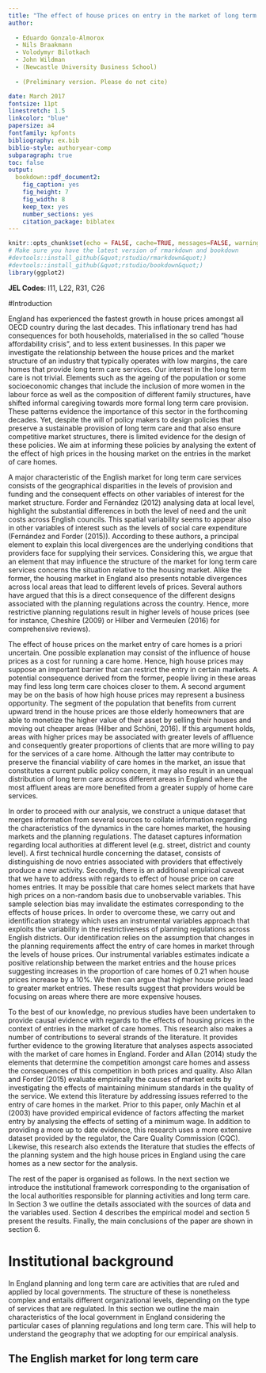 ```yaml
---
title: "The effect of house prices on entry in the market of long term care: Evidence from England"
author:
  
  - Eduardo Gonzalo-Almorox
  - Nils Braakmann
  - Volodymyr Bilotkach
  - John Wildman
  - (Newcastle University Business School)
  
  - (Preliminary version. Please do not cite)

date: March 2017  
fontsize: 11pt
linestretch: 1.5
linkcolor: "blue"
papersize: a4
fontfamily: kpfonts
bibliography: ex.bib
biblio-style: authoryear-comp
subparagraph: true
toc: false
output: 
  bookdown::pdf_document2:
    fig_caption: yes
    fig_height: 7
    fig_width: 8
    keep_tex: yes
    number_sections: yes
    citation_package: biblatex
---
```

 
```r
knitr::opts_chunk$set(echo = FALSE, cache=TRUE, messages=FALSE, warning=FALSE)
# Make sure you have the latest version of rmarkdown and bookdown
#devtools::install_github(&quot;rstudio/rmarkdown&quot;)
#devtools::install_github(&quot;rstudio/bookdown&quot;)
library(ggplot2)
```
 
\begin{abstract}

This study investigates the effects of house prices in the English care homes market. High house prices, as experienced currently in England, may disincentive the entry in certain markets restricting the access to long term care services in these areas. Alternatively, these areas may also suppose business opportunity. We provide evidence in order to disentangle these effects. Our results suggest that higher house prices increase the rate care homes. Based on unique dataset that collates information from several sources our analysis exploits planning regulations to address empirical limitations associated with the house prices. Our findings contribute to inform policy makers about the relationship between the long term care and housing markets. 

 
\end{abstract}
 
 
 **JEL Codes**: I11, L22, R31, C26 
 
\newpage
 
#Introduction
 
England has experienced the fastest growth in house prices amongst all OECD country during the last decades. This inflationary trend has had consequences for both households, materialised in the so called “house affordability crisis”, and to less extent businesses. In this paper we investigate the relationship between the house prices and the market structure of an industry that typically operates with low margins, the care homes that provide long term care services. Our interest in the long term care is not trivial. Elements such as the ageing of the population or some socioeconomic changes that include the inclusion of more women in the labour force as well as the composition of different family structures, have shifted informal caregiving towards more formal long term care provision. These patterns evidence the importance of this sector in the forthcoming decades. Yet, despite the will of policy makers to design policies that preserve a sustainable provision of long term care and that also ensure competitive market structures, there is limited evidence for the design of these policies.  We aim at informing these policies by analysing the extent of the effect of high prices in the housing market on the entries in the market of care homes. 

A major characteristic of the English market for long term care services consists of the geographical disparities in the levels of provision and funding and the consequent effects on other variables of interest for the market structure. Forder and Fernández (2012) analysing data at local level, highlight the substantial differences in both the level of need and the unit costs across English councils. This spatial variability seems to appear also in other variables of interest such as the levels of social care expenditure (Fernández and Forder (2015)). According to these authors, a principal element to explain this local divergences are the underlying conditions that providers face for supplying their services. Considering this, we argue that an element that may influence the structure of the market for long term care services concerns the situation relative to the housing market. Alike the former, the housing market in England also presents notable divergences across local areas that lead to different levels of prices. Several authors have argued that this is a direct consequence of the different designs associated with the planning regulations across the country. Hence, more restrictive planning regulations result in higher levels of house prices (see for instance, Cheshire (2009) or Hilber and Vermeulen (2016) for comprehensive reviews). 

The effect of house prices on the market entry of care homes is a priori uncertain. One possible explanation may consist of the influence of house prices as a cost for running a care home. Hence, high house prices may suppose an important barrier that can restrict the entry in certain markets. A potential consequence derived from the former, people living in these areas may find less long term care choices closer to them. A second argument may be on the basis of how high house prices may represent a business opportunity. The segment of the population that benefits from current upward trend in the house prices are those elderly homeowners that are able to monetize the higher value of their asset by selling their houses and moving out cheaper areas (Hilber and Schöni, 2016). If this argument holds, areas with higher prices may be associated with greater levels of affluence and consequently greater proportions of clients that are more willing to pay for the services of a care home. Although the latter may contribute to preserve the financial viability of care homes in the market, an issue that constitutes a current public policy concern, it may also result in an unequal distribution of long term care across different areas in England where the most affluent areas are more benefited from a greater supply of home care services. 

In order to proceed with our analysis, we construct a unique dataset that merges information from several sources to collate information regarding the characteristics of the dynamics in the care homes market, the housing markets and the planning regulations. The dataset captures information regarding local authorities at different level (e.g. street, district and county level). A first technical hurdle concerning the dataset, consists of distinguishing de novo entries associated with providers that effectively produce a new activity. Secondly, there is an additional empirical caveat that we have to address with regards to effect of house price on care homes entries. It may be possible that care homes select markets that have high prices on a non-random basis due to unobservable variables. This sample selection bias may invalidate the estimates corresponding to the effects of house prices. In order to overcome these, we carry out and identification strategy which uses an instrumental variables approach that exploits the variability in the restrictiveness of planning regulations across English districts. Our identification relies on the assumption that changes in the planning requirements affect the entry of care homes in market through the levels of house prices. Our instrumental variables estimates indicate a positive relationship between the market entries and the house prices suggesting increases in the proportion of care homes of 0.21 when house prices increase by a 10%.  We then can argue that higher house prices lead to greater market entries. These results suggest that providers would be focusing on areas where there are more expensive houses. 

To the best of our knowledge, no previous studies have been undertaken to provide causal evidence with regards to the effects of housing prices in the context of entries in the market of care homes. This research also makes a number of contributions to several strands of the literature. It provides further evidence to the growing literature that analyses aspects associated with the market of care homes in England. Forder and Allan (2014) study the elements that determine the competition amongst care homes and assess the consequences of this competition in both prices and quality. Also Allan and Forder (2015) evaluate empirically the causes of market exits by investigating the effects of maintaining minimum standards in the quality of the service. We extend this literature by addressing issues referred to the entry of care homes in the market. Prior to this paper, only Machin et al (2003) have provided empirical evidence of factors affecting the market entry by analysing the effects of setting of a minimum wage. In addition to providing a more up to date evidence, this research uses a more extensive dataset provided by the regulator, the Care Quality Commission (CQC). Likewise, this research also extends the literature that studies the effects of the planning system and the high house prices in England using the care homes as a new sector for the analysis. 

The rest of the paper is organised as follows. In the next section we introduce the institutional framework corresponding to the organisation of the local authorities responsible for planning activities and long term care. In Section 3 we outline the details associated with the sources of data and the variables used. Section 4 describes the empirical model and section 5 present the results. Finally, the main conclusions of the paper are shown in section 6. 

# Institutional background 

In England planning and long term care are activities that are ruled and applied by local governments. The structure of these is nonetheless complex and entails different organizational levels, depending on the type of services that are regulated. In this section we outline the main characteristics of the local government in England considering the particular cases of planning regulations and long term care. This will help to understand the geography that we adopting for our empirical analysis. 

## The English market for long term care





